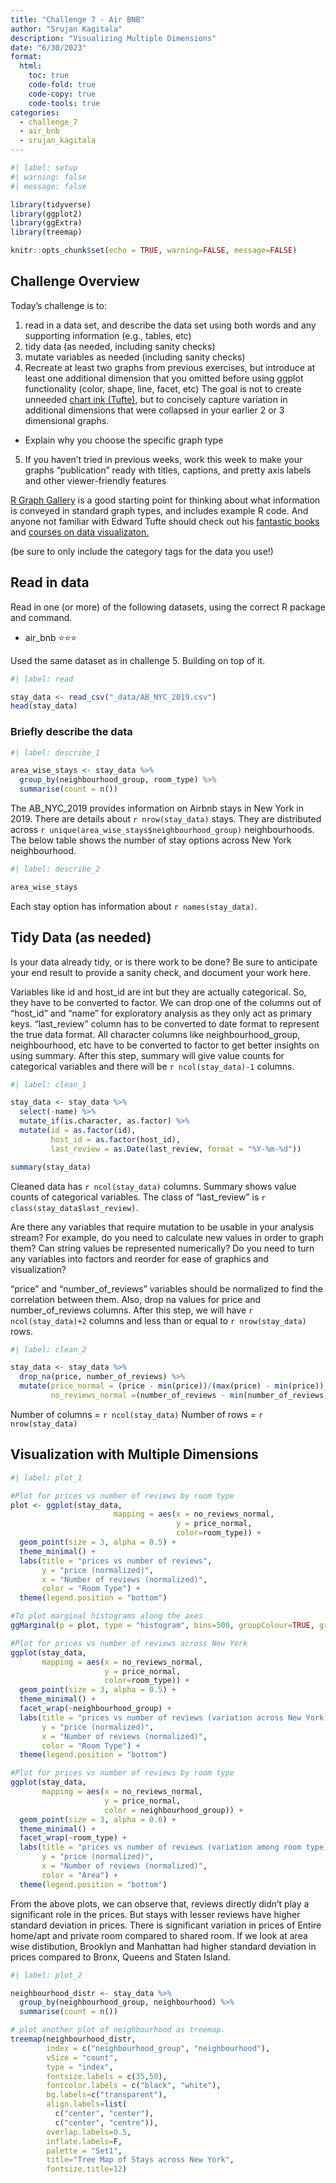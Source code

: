 ```yaml
---
title: "Challenge 7 - Air BNB"
author: "Srujan Kagitala"
description: "Visualizing Multiple Dimensions"
date: "6/30/2023"
format:
  html:
    toc: true
    code-fold: true
    code-copy: true
    code-tools: true
categories:
  - challenge_7
  - air_bnb
  - srujan_kagitala
---
```


```r
#| label: setup
#| warning: false
#| message: false

library(tidyverse)
library(ggplot2)
library(ggExtra)
library(treemap)

knitr::opts_chunk$set(echo = TRUE, warning=FALSE, message=FALSE)
```

## Challenge Overview

Today's challenge is to:

1)  read in a data set, and describe the data set using both words and any supporting information (e.g., tables, etc)
2)  tidy data (as needed, including sanity checks)
3)  mutate variables as needed (including sanity checks)
4)  Recreate at least two graphs from previous exercises, but introduce at least one additional dimension that you omitted before using ggplot functionality (color, shape, line, facet, etc) The goal is not to create unneeded [chart ink (Tufte)](https://www.edwardtufte.com/tufte/), but to concisely capture variation in additional dimensions that were collapsed in your earlier 2 or 3 dimensional graphs.
   - Explain why you choose the specific graph type
5) If you haven't tried in previous weeks, work this week to make your graphs "publication" ready with titles, captions, and pretty axis labels and other viewer-friendly features

[R Graph Gallery](https://r-graph-gallery.com/) is a good starting point for thinking about what information is conveyed in standard graph types, and includes example R code. And anyone not familiar with Edward Tufte should check out his [fantastic books](https://www.edwardtufte.com/tufte/books_vdqi) and [courses on data visualizaton.](https://www.edwardtufte.com/tufte/courses)

(be sure to only include the category tags for the data you use!)

## Read in data

Read in one (or more) of the following datasets, using the correct R package and command.

  - air_bnb  ⭐⭐⭐

Used the same dataset as in challenge 5. Building on top of it.
```r
#| label: read

stay_data <- read_csv("_data/AB_NYC_2019.csv")
head(stay_data)
```

### Briefly describe the data

```r
#| label: describe_1

area_wise_stays <- stay_data %>%
  group_by(neighbourhood_group, room_type) %>%
  summarise(count = n())
```

The AB_NYC_2019 provides information on Airbnb stays in New York in 2019. There are details about `r nrow(stay_data)` stays. They are distributed across `r unique(area_wise_stays$neighbourhood_group)` neighbourhoods. The below table shows the number of stay options across New York neighbourhood.

```r
#| label: describe_2

area_wise_stays
```

Each stay option has information about `r names(stay_data)`.

## Tidy Data (as needed)

Is your data already tidy, or is there work to be done? Be sure to anticipate your end result to provide a sanity check, and document your work here.

Variables like id and host_id are int but they are actually categorical. So, they have to be converted to factor. We can drop one of the columns out of "host_id" and "name" for exploratory analysis as they only act as primary keys. "last_review" column has to be converted to date format to represent the true data format. All character columns like neighbourhood_group, neighbourhood, etc have to be converted to factor to get better insights on using summary. After this step, summary will give value counts for categorical variables and there will be `r ncol(stay_data)-1` columns.

```r
#| label: clean_1

stay_data <- stay_data %>%
  select(-name) %>%
  mutate_if(is.character, as.factor) %>%
  mutate(id = as.factor(id),
         host_id = as.factor(host_id),
         last_review = as.Date(last_review, format = "%Y-%m-%d"))

summary(stay_data)
```

Cleaned data has `r ncol(stay_data)` columns. Summary shows value counts of categorical variables. The class of "last_review" is `r class(stay_data$last_review)`.

Are there any variables that require mutation to be usable in your analysis stream? For example, do you need to calculate new values in order to graph them? Can string values be represented numerically? Do you need to turn any variables into factors and reorder for ease of graphics and visualization?

"price" and "number_of_reviews" variables should be normalized to find the correlation between them. Also, drop na values for price and number_of_reviews columns. After this step, we will have `r ncol(stay_data)+2` columns and less than or equal to `r nrow(stay_data)` rows.

```r
#| label: clean_2

stay_data <- stay_data %>%
  drop_na(price, number_of_reviews) %>%
  mutate(price_normal = (price - min(price))/(max(price) - min(price)),
         no_reviews_normal =(number_of_reviews - min(number_of_reviews))/(max(number_of_reviews) - min(number_of_reviews)))
```

Number of columns = `r ncol(stay_data)`
Number of rows = `r nrow(stay_data)`

## Visualization with Multiple Dimensions

```r
#| label: plot_1

#Plot for prices vs number of reviews by room type
plot <- ggplot(stay_data,
                       mapping = aes(x = no_reviews_normal,
                                     y = price_normal,
                                     color=room_type)) +
  geom_point(size = 3, alpha = 0.5) +
  theme_minimal() +
  labs(title = "prices vs number of reviews",
       y = "price (normalized)",
       x = "Number of reviews (normalized)",
       color = "Room Type") +
  theme(legend.position = "bottom")

#To plot marginal histograms along the axes
ggMarginal(p = plot, type = "histogram", bins=500, groupColour=TRUE, groupFill = TRUE)

#Plot for prices vs number of reviews across New York
ggplot(stay_data,
       mapping = aes(x = no_reviews_normal,
                     y = price_normal,
                     color=room_type)) +
  geom_point(size = 3, alpha = 0.5) +
  theme_minimal() +
  facet_wrap(~neighbourhood_group) +
  labs(title = "prices vs number of reviews (variation across New York)",
       y = "price (normalized)",
       x = "Number of reviews (normalized)",
       color = "Room Type") +
  theme(legend.position = "bottom")

#Plot for prices vs number of reviews by room type
ggplot(stay_data,
       mapping = aes(x = no_reviews_normal,
                     y = price_normal,
                     color = neighbourhood_group)) +
  geom_point(size = 3, alpha = 0.6) +
  theme_minimal() +
  facet_wrap(~room_type) +
  labs(title = "prices vs number of reviews (variation among room type)",
       y = "price (normalized)",
       x = "Number of reviews (normalized)",
       color = "Area") +
  theme(legend.position = "bottom")
```

From the above plots, we can observe that, reviews directly didn't play a significant role in the prices. But stays with lesser reviews have higher standard deviation in prices. There is significant variation in prices of Entire home/apt and private room compared to shared room. If we look at area wise distibution, Brooklyn and Manhattan had higher standard deviation in prices compared to Bronx, Queens and Staten Island.

```r
#| label: plot_2

neighbourhood_distr <- stay_data %>%
  group_by(neighbourhood_group, neighbourhood) %>%
  summarise(count = n())

# plot another plot of neighbourhood as treemap.
treemap(neighbourhood_distr,
        index = c("neighbourhood_group", "neighbourhood"),
        vSize = "count",
        type = "index",
        fontsize.labels = c(35,50),
        fontcolor.labels = c("black", "white"),
        bg.labels=c("transparent"),
        align.labels=list(
          c("center", "center"), 
          c("center", "centre")),
        overlap.labels=0.5,
        inflate.labels=F,
        palette = "Set1",
        title="Tree Map of Stays across New York",
        fontsize.title=12)
```

